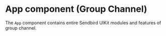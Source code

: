 
<Meta title="GroupChannelApp" component={App} of={GroupChannelAppStories} />

# App component (Group Channel)

The `App` component contains entire Sendbird UIKit modules and features of group channel.
<br />

<Canvas of={GroupChannelAppStories.Default} />
<Controls of={GroupChannelAppStories.Default} />
